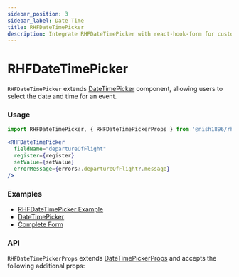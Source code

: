 ```yaml
---
sidebar_position: 3
sidebar_label: Date Time
title: RHFDateTimePicker
description: Integrate RHFDateTimePicker with react-hook-form for customizable date and time inputs. Supports various date adapters and flexible props. Check examples and API details for seamless integration.
---
```



# RHFDateTimePicker

`RHFDateTimePicker` extends [DateTimePicker](https://mui.com/x/react-date-pickers/date-time-picker/)
component, allowing users to select the date and time for an event.

### Usage

```js
import RHFDateTimePicker, { RHFDateTimePickerProps } from '@nish1896/rhf-mui-components/mui-pickers/date-time';
```

```jsx
<RHFDateTimePicker
  fieldName="departureOfFlight"
  register={register}
  setValue={setValue}
  errorMessage={errors?.departureOfFlight?.message}
/>
```

### Examples
- [RHFDateTimePicker Example](https://rhf-mui-components-examples.netlify.app/date-time-pickers)
- [DateTimePicker](https://mui.com/x/react-date-pickers/date-time-picker/)
- [Complete Form](https://rhf-mui-components-examples.netlify.app/complete-form)

### API
`RHFDateTimePickerProps` extends [DateTimePickerProps](https://mui.com/x/api/date-pickers/date-time-picker/) 
and accepts the following additional props:

<RHFDateTimePickerPropsTable />
